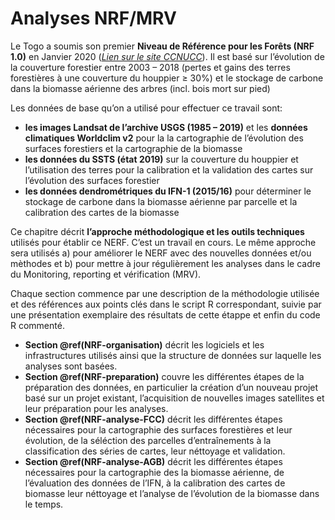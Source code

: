 
# Analyses NRF/MRV {#NRF-MRV}

Le Togo a soumis son premier **Niveau de Référence pour les Forêts (NRF 1.0)** en Janvier 2020 ([*Lien sur le site CCNUCC*](TODO)). Il est basé sur l'évolution de la couverture forestier entre 2003 -- 2018 (pertes et gains des terres forestières à une couverture du houppier ≥ 30%) et le stockage de carbone dans la biomasse aérienne des arbres (incl. bois mort sur pied)

Les données de base qu'on a utilisé pour effectuer ce travail sont: 

- **les images Landsat de l'archive USGS (1985 -- 2019)** et les **données climatiques Worldclim v2** pour la la cartographie de l'évolution des surfaces forestiers et la cartographie de la biomasse
- **les données du SSTS (état 2019)** sur la couverture du houppier et l'utilisation des terres pour la calibration et la validation des cartes sur l'évolution des surfaces forestier
- **les données dendrométriques du IFN-1 (2015/16)** pour déterminer le stockage de carbone dans la biomasse aérienne par parcelle et la calibration des cartes de la biomasse

Ce chapitre décrit **l'approche méthodologique et les outils techniques** utilisés pour établir ce NERF. C'est un travail en cours. Le même approche sera utilisés a) pour améliorer le NERF avec des nouvelles données et/ou mèthodes et b) pour mettre à jour régulièrement les analyses dans le cadre du Monitoring, reporting et vérification (MRV). 

Chaque section commence par une description de la méthodologie utilisée et des références aux points clés dans le script R correspondant, suivie par une présentation exemplaire des résultats de cette étappe et enfin du code R commenté.

- **Section \@ref(NRF-organisation)** décrit les logiciels et les infrastructures utilisés ainsi que la structure de données sur laquelle les analyses sont basées.
- **Section \@ref(NRF-preparation)** couvre les différentes étapes de la préparation des données, en particulier la création d'un nouveau projet basé sur un projet existant, l'acquisition de nouvelles images satellites et leur préparation pour les analyses.
- **Section \@ref(NRF-analyse-FCC)** décrit les différentes étapes nécessaires pour la cartographie des surfaces forestières et leur évolution, de la séléction des parcelles d'entraînements à la classification des séries de cartes, leur néttoyage et validation.
- **Section \@ref(NRF-analyse-AGB)** décrit les différentes étapes nécessaires pour la cartographie des la biomasse aérienne, de l'évaluation des données de l'IFN, à la calibration des cartes de biomasse leur néttoyage et l'analyse de l'évolution de la biomasse dans le temps.